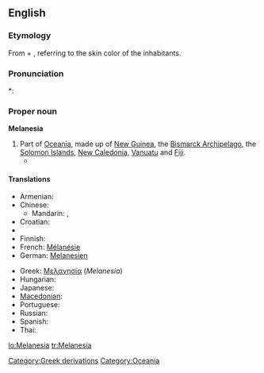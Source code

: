 {{wikipedia}}
==English==

===Etymology===
From {{etyl|grc}} {{term|μέλας||dark|sc=Polytonic|tr=melas|lang=grc}} + {{term|νῆσος||island|sc=Polytonic|tr=nēsos|lang=grc}}, referring to the skin color of the inhabitants.

===Pronunciation===
*: {{rhymes|iːʒə}}

===Proper noun===
'''Melanesia'''

# Part of [[Oceania]], made up of [[New Guinea]], the [[Bismarck Archipelago]], the [[Solomon Islands]], [[New Caledonia]], [[Vanuatu]] and [[Fiji]].
#* {{quote-journal
|passage=My job, then, is that of a cultural and religious broker of sorts, co-opting '''Melanesia''' to serve as a stimulus to thought in Le Moyne classrooms.
|page=315
|title=Thinking and teaching with the indigenous traditions of Melanesia
|journal=Beyond primitivism: indigenous religious traditions and modernity
|author=Mary N. MacDonald
|publisher=Routledge
|year=2004
|isbn=041527320X}}

====Translations====
{{trans-top|part of Oceania}}
* Armenian: {{t|hy|Մելանեզիա|tr=Melanezia}}
* Chinese:
** Mandarin: {{t-|cmn|美拉尼西亞|sc=Hani}}, {{t-|cmn|美拉尼西亚|tr=Měilāníxīyà|sc=Hani}}
* Croatian: {{t-|hr|Melanezija|f}}
* {{trreq|Dutch}}
* Finnish: {{t-|fi|Melanesia}}
* French: [[Mélanésie]] {{f}}
* German: [[Melanesien]]
{{trans-mid}}
* Greek: [[Μελανησία]] (''Melanesia'') {{f}}
* Hungarian: {{t|hu|Melanézia}}
* Japanese: {{t|ja|メラネシア|sc=Jpan}}
* [[Macedonian]]: {{t|mk|Меланезија|f|tr=Melanézija}}
* Portuguese: {{t|pt|Melanésia|f}}
* Russian: {{t|ru|Меланиезия|f|tr=M'elanézia}}
* Spanish: {{t-|es|Melanesia}}
* Thai: {{t|th|เมลานีเซีย|tr=maylaaneesia}}
{{trans-bottom}}

[[Category:Greek derivations]]
[[Category:Oceania]]

[[lo:Melanesia]]
[[tr:Melanesia]]